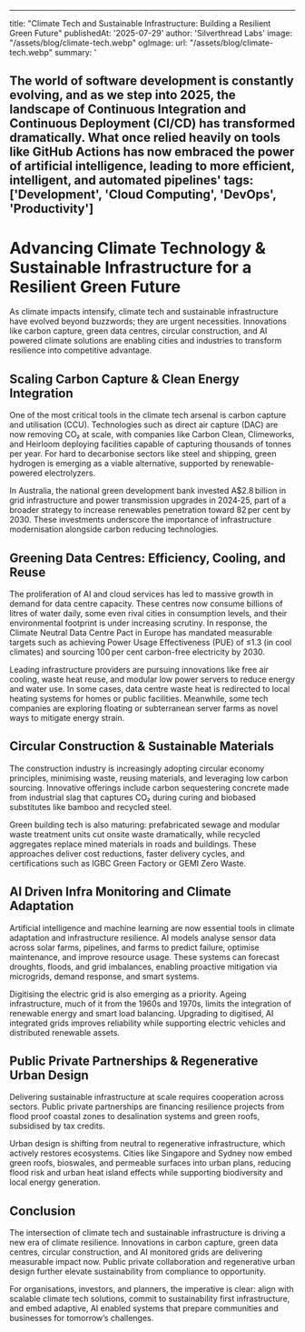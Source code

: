 
---
title: "Climate Tech and Sustainable Infrastructure: Building a Resilient Green Future"
publishedAt: '2025-07-29'
author: 'Silverthread Labs'
image: "/assets/blog/climate-tech.webp"
ogImage:
  url: "/assets/blog/climate-tech.webp"
summary: '

The world of software development is constantly evolving, and as we step into 2025, the landscape of Continuous Integration and Continuous Deployment (CI/CD) has transformed dramatically. What once relied heavily on tools like GitHub Actions has now embraced the power of artificial intelligence, leading to more efficient, intelligent, and automated pipelines'
tags: ['Development', 'Cloud Computing', 'DevOps', 'Productivity']
---

# Advancing Climate Technology & Sustainable Infrastructure for a Resilient Green Future

As climate impacts intensify, climate tech and sustainable infrastructure have evolved beyond buzzwords; they are urgent necessities. Innovations like carbon capture, green data centres, circular construction, and AI powered climate solutions are enabling cities and industries to transform resilience into competitive advantage.

## Scaling Carbon Capture & Clean Energy Integration

One of the most critical tools in the climate tech arsenal is carbon capture and utilisation (CCU). Technologies such as direct air capture (DAC) are now removing CO₂ at scale, with companies like Carbon Clean, Climeworks, and Heirloom deploying facilities capable of capturing thousands of tonnes per year. For hard to decarbonise sectors like steel and shipping, green hydrogen is emerging as a viable alternative, supported by renewable-powered electrolyzers.

In Australia, the national green development bank invested A$2.8 billion in grid infrastructure and power transmission upgrades in 2024‑25, part of a broader strategy to increase renewables penetration toward 82 per cent by 2030. These investments underscore the importance of infrastructure modernisation alongside carbon reducing technologies.

## Greening Data Centres: Efficiency, Cooling, and Reuse

The proliferation of AI and cloud services has led to massive growth in demand for data centre capacity. These centres now consume billions of litres of water daily, some even rival cities in consumption levels, and their environmental footprint is under increasing scrutiny. In response, the Climate Neutral Data Centre Pact in Europe has mandated measurable targets such as achieving Power Usage Effectiveness (PUE) of ≤1.3 (in cool climates) and sourcing 100 per cent carbon-free electricity by 2030.

Leading infrastructure providers are pursuing innovations like free air cooling, waste heat reuse, and modular low power servers to reduce energy and water use. In some cases, data centre waste heat is redirected to local heating systems for homes or public facilities. Meanwhile, some tech companies are exploring floating or subterranean server farms as novel ways to mitigate energy strain.

## Circular Construction & Sustainable Materials

The construction industry is increasingly adopting circular economy principles, minimising waste, reusing materials, and leveraging low carbon sourcing. Innovative offerings include carbon sequestering concrete made from industrial slag that captures CO₂ during curing and biobased substitutes like bamboo and recycled steel.

Green building tech is also maturing: prefabricated sewage and modular waste treatment units cut onsite waste dramatically, while recycled aggregates replace mined materials in roads and buildings. These approaches deliver cost reductions, faster delivery cycles, and certifications such as IGBC Green Factory or GEMI Zero Waste.

## AI Driven Infra Monitoring and Climate Adaptation

Artificial intelligence and machine learning are now essential tools in climate adaptation and infrastructure resilience. AI models analyse sensor data across solar farms, pipelines, and farms to predict failure, optimise maintenance, and improve resource usage. These systems can forecast droughts, floods, and grid imbalances, enabling proactive mitigation via microgrids, demand response, and smart systems.

Digitising the electric grid is also emerging as a priority. Ageing infrastructure, much of it from the 1960s and 1970s, limits the integration of renewable energy and smart load balancing. Upgrading to digitised, AI integrated grids improves reliability while supporting electric vehicles and distributed renewable assets.

## Public Private Partnerships & Regenerative Urban Design

Delivering sustainable infrastructure at scale requires cooperation across sectors. Public private partnerships are financing resilience projects from flood proof coastal zones to desalination systems and green roofs, subsidised by tax credits.

Urban design is shifting from neutral to regenerative infrastructure, which actively restores ecosystems. Cities like Singapore and Sydney now embed green roofs, bioswales, and permeable surfaces into urban plans, reducing flood risk and urban heat island effects while supporting biodiversity and local energy generation.

## Conclusion

The intersection of climate tech and sustainable infrastructure is driving a new era of climate resilience. Innovations in carbon capture, green data centres, circular construction, and AI monitored grids are delivering measurable impact now. Public private collaboration and regenerative urban design further elevate sustainability from compliance to opportunity.

For organisations, investors, and planners, the imperative is clear: align with scalable climate tech solutions, commit to sustainability first infrastructure, and embed adaptive, AI enabled systems that prepare communities and businesses for tomorrow’s challenges.

